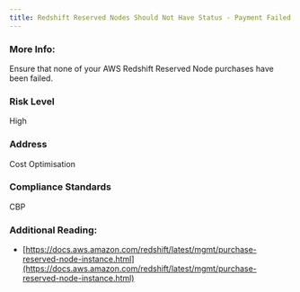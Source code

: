 ```yaml
---
title: Redshift Reserved Nodes Should Not Have Status - Payment Failed
---
```


### More Info:

Ensure that none of your AWS Redshift Reserved Node purchases have been failed.

### Risk Level

High

### Address

Cost Optimisation

### Compliance Standards

CBP

### Additional Reading:

- [https://docs.aws.amazon.com/redshift/latest/mgmt/purchase-reserved-node-instance.html](https://docs.aws.amazon.com/redshift/latest/mgmt/purchase-reserved-node-instance.html)
